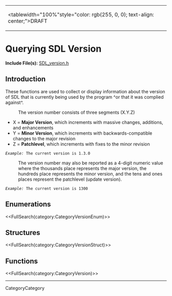 <!-- #master-page:CategoryTemplate -->
<!-- #master-date:Unknown-Date -->
<!-- format wiki -->
<!-- language en -->
{|
|<tablewidth="100%"style="color: rgb(255, 0, 0); text-align: center;">DRAFT 
|}

= Querying SDL Version =

'''Include File(s):''' [http://hg.libsdl.org/SDL/file/68dfd6df47da/include/SDL_version.h SDL_version.h]


== Introduction ==

These functions are used to collect or display information about the version of SDL that is currently being used by the program ^or that it was complied against^.

: The version number consists of three segments (X.Y.Z)
* X = '''Major Version''', which increments with massive changes, additions, and enhancements
* Y = '''Minor Version''', which increments with backwards-compatible changes to the major revision
* Z = '''Patchlevel''', which increments with fixes to the minor revision<br/>
 ''Example:'' The current version is 1.3.0

: The version number may also be reported as a 4-digit numeric value where the thousands place represents the major version, the hundreds place represents the minor version, and the tens and ones places represent the patchlevel (update version).  
 ''Example:'' The current version is 1300

== Enumerations ==
<<FullSearch(category:CategoryVersionEnum)>>

== Structures ==
<<FullSearch(category:CategoryVersionStruct)>>

== Functions ==

<<FullSearch(category:CategoryVersion)>>

----
CategoryCategory
